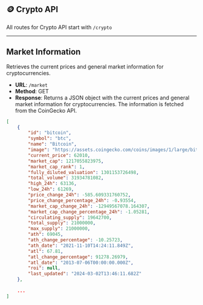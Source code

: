 
## 🪙 Crypto API


All routes for Crypto API start with  `/crypto`


---

## Market Information

Retrieves the current prices and general market information for cryptocurrencies.

- **URL**: `/market`
- **Method**: GET
- **Response**: Returns a JSON object with the current prices and general market information for cryptocurrencies. The information is fetched from the CoinGecko API.
``` json 
[
    {
        "id": "bitcoin",
        "symbol": "btc",
        "name": "Bitcoin",
        "image": "https://assets.coingecko.com/coins/images/1/large/bitcoin.png?1696501400",
        "current_price": 62010,
        "market_cap": 1217055823975,
        "market_cap_rank": 1,
        "fully_diluted_valuation": 1301153726498,
        "total_volume": 31934781082,
        "high_24h": 63136,
        "low_24h": 61269,
        "price_change_24h": -585.609331760752,
        "price_change_percentage_24h": -0.93554,
        "market_cap_change_24h": -12949567078.164307,
        "market_cap_change_percentage_24h": -1.05281,
        "circulating_supply": 19642700,
        "total_supply": 21000000,
        "max_supply": 21000000,
        "ath": 69045,
        "ath_change_percentage": -10.25723,
        "ath_date": "2021-11-10T14:24:11.849Z",
        "atl": 67.81,
        "atl_change_percentage": 91278.26979,
        "atl_date": "2013-07-06T00:00:00.000Z",
        "roi": null,
        "last_updated": "2024-03-02T13:46:11.682Z"
    },
   
    ...
]
```